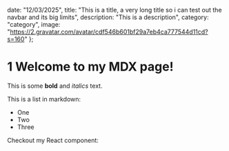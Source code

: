   date: "12/03/2025",
  title:
    "This is a title, a very long title so i can test out the navbar and its big limits",
  description: "This is a description",
  category: "category",
  image: "https://2.gravatar.com/avatar/cdf546b601bf29a7eb4ca777544d11cd?s=160"
};

# 1 Welcome to my MDX page!

This is some **bold** and _italics_ text.

This is a list in markdown:

- One
- Two
- Three

Checkout my React component:
